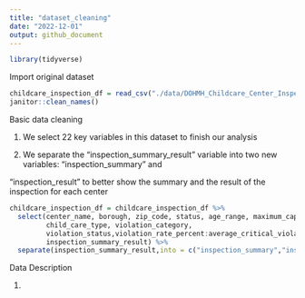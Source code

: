 ```yaml
---
title: "dataset_cleaning"
date: "2022-12-01"
output: github_document
---
```

```r
library(tidyverse)
```

Import original dataset

```r
childcare_inspection_df = read_csv("./data/DOHMH_Childcare_Center_Inspections.csv") %>% 
janitor::clean_names()
```

Basic data cleaning

1. We select 22 key variables in this dataset to finish our analysis

2. We separate the "inspection_summary_result" variable into two new variables: "inspection_summary" and

"inspection_result" to better show the summary and the result of the inspection for each center

```r
childcare_inspection_df = childcare_inspection_df %>% 
  select(center_name, borough, zip_code, status, age_range, maximum_capacity,program_type, facility_type, 
         child_care_type, violation_category,
         violation_status,violation_rate_percent:average_critical_violation_rate,regulation_summary,
         inspection_summary_result) %>%
  separate(inspection_summary_result,into = c("inspection_summary","inspection_result"),sep = "-") 
```

Data Description

1. 